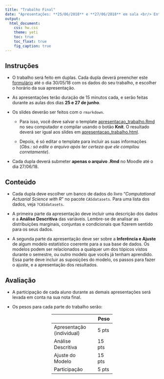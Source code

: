 ```yaml
---
title: "Trabalho Final"
date: "Apresentações: **25/06/2018** e **27/06/2018** em sala <br/> Entrega: arquivo .Rmd até **27/06/2018** via Moodle"
output: 
  html_document: 
    css: hw.css
    theme: yeti
    toc: true
    toc_float: true
    fig_caption: true
---
```


## Instruções

- O trabalho será feito em duplas. Cada dupla deverá preencher este [formulário](https://goo.gl/9tUL97) até o dia 30/05/18 com os dados do seu trabalho, e escolher o horário da sua apresentação.

- As apresentações terão duração de 15 minutos cada, e serão feitas durante as aulas dos dias **25 e 27 de junho**.

- Os slides deverão ser feitos com o `rmarkdown`. 

  - Para isso, você deve salvar o template [apresentacao_trabalho.Rmd](apresentacao_trabalho.Rmd) no seu computador e compilar usando o botão **Knit**. O resultado deverá ser igual aos slides em [apresentacao_trabalho.html](apresentacao_trabalho.html).
  
  - Depois, é só editar o template para incluir as suas informações (*Obs.: só edite o arquivo após ter certeza que ele compilou corretamente*).
  
- Cada dupla deverá submeter **apenas o arquivo .Rmd** no Moodle até o dia 27/06/18.


## Conteúdo

- Cada dupla deve escolher um banco de dados do livro "*Computational Actuarial Science with R*" no pacote `CASdatasets`. Para uma lista dos dados, veja `?CASdatasets`.

- A primeira parte da apresentação deve incluir uma descrição dos dados e a **Análise Descritiva** das variáveis. Lembre-se de analisar as distribuições marginais, conjuntas e condicionais que fizerem sentido para os seus dados.

- A segunda parte da apresentação deve ser sobre a **Inferência e Ajuste** de algum modelo estatístico coerente para a sua base de dados. Os modelos podem ser relacionados a qualquer um dos tópicos vistos durante o semestre, ou outro modelo que vocês já tenham aprendido. Essa parte deve incluir as suposições do modelo, os passos para fazer o ajuste, e a apresentação dos resultados.


## Avaliação

- A participação de cada aluno durante as demais apresentações será levada em conta na sua nota final.

- Os pesos para cada parte do trabalho serão:

<div style="width: 200px; margin:0 auto;" >
|                           | Peso    |
|---------------------------|---------|
|Apresentação (individual)  |  5 pts  |
|Análise Descritiva         | 15 pts  |
|Ajuste do Modelo           | 15 pts  |
|Participação               |  5 pts  |
</div>